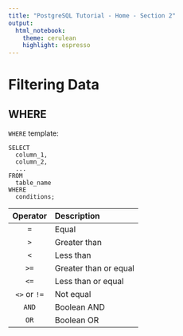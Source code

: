 ```yaml
---
title: "PostgreSQL Tutorial - Home - Section 2"
output: 
  html_notebook:
    theme: cerulean
    highlight: espresso
---
```


# Filtering Data

## WHERE

`WHERE` template:
```
SELECT
  column_1,
  column_2,
  ...
FROM
  table_name
WHERE
  conditions;
```

| Operator      | Description           |
|:-------------:|:----------------------|
| `=`           | Equal                 |
| `>`           | Greater than          |
| `<`           | Less than             |
| `>=`          | Greater than or equal |
| `<=`          | Less than or equal    |
| `<>` or `!=`  | Not equal             |
| `AND`         | Boolean AND           |
| `OR`          | Boolean OR            |




